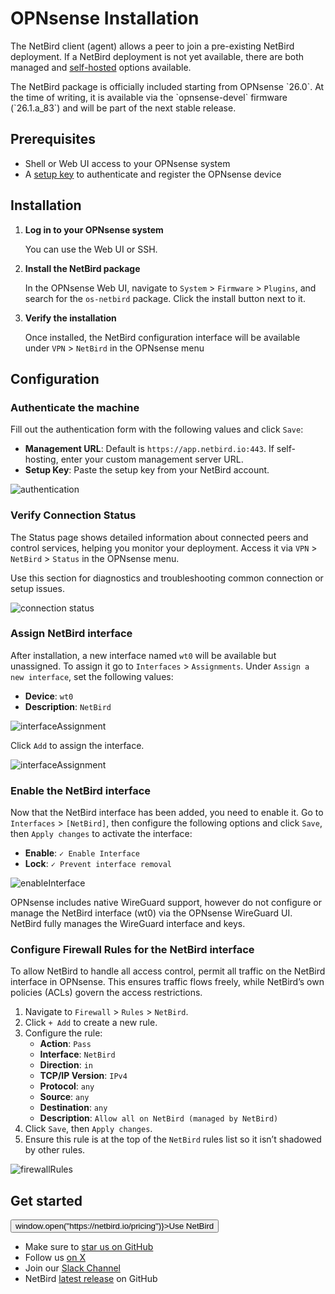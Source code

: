 # OPNsense Installation

The NetBird client (agent) allows a peer to join a pre-existing NetBird deployment. If a NetBird deployment is not yet available,
there are both managed and [self-hosted](https://docs.netbird.io/selfhosted/selfhosted-quickstart) options available.

<Note>
    The NetBird package is officially included starting from OPNsense `26.0`. At the time of writing, it is available via
    the `opnsense-devel` firmware (`26.1.a_83`) and will be part of the next stable release.
</Note>


## Prerequisites
- Shell or Web UI access to your OPNsense system
- A [setup key](/how-to/register-machines-using-setup-keys#types-of-setup-keys) to authenticate and register the OPNsense device

## Installation

1. **Log in to your OPNsense system**

    You can use the Web UI or SSH.

2. **Install the NetBird package**

    In the OPNsense Web UI, navigate to `System` > `Firmware` > `Plugins`, and search for the `os-netbird` package. Click the install button next to it.

3. **Verify the installation**

    Once installed, the NetBird configuration interface will be available under `VPN` > `NetBird` in the OPNsense menu

## Configuration

### Authenticate the machine

Fill out the authentication form with the following values and click `Save`:

- **Management URL**: Default is `https://app.netbird.io:443`. If self-hosting, enter your custom management server URL.
- **Setup Key**: Paste the setup key from your NetBird account.

<p>
    <img src="/docs-static/img/how-to-guides/opnsense/authentication.png" alt="authentication" className="imagewrapper-big"/>
</p>

### Verify Connection Status

The Status page shows detailed information about connected peers and control services, helping you monitor your deployment.
Access it via `VPN` > `NetBird` > `Status` in the OPNsense menu.

Use this section for diagnostics and troubleshooting common connection or setup issues.

<p>
    <img src="/docs-static/img/how-to-guides/opnsense/status.png" alt="connection status" className="imagewrapper-big"/>
</p>

### Assign NetBird interface
After installation, a new interface named `wt0` will be available but unassigned. To assign it go to `Interfaces` >
`Assignments`. Under `Assign a new interface`, set the following values:
- **Device**: `wt0`
- **Description**: `NetBird`

<p>
    <img src="/docs-static/img/how-to-guides/opnsense/interface_assignment.png" alt="interfaceAssignment" className="imagewrapper-big"/>
</p>

Click `Add` to assign the interface.
<p>
    <img src="/docs-static/img/how-to-guides/opnsense/new_interface.png" alt="interfaceAssignment" className="imagewrapper-big"/>
</p>


### Enable the NetBird interface
Now that the NetBird interface has been added, you need to enable it. Go to `Interfaces` > `[NetBird]`, then configure
the following options and click `Save`, then `Apply changes` to activate the interface:
- **Enable**: `✓ Enable Interface`
- **Lock**: `✓ Prevent interface removal`

<p> <img src="/docs-static/img/how-to-guides/opnsense/enable_interface.png" alt="enableInterface" className="imagewrapper-big"/> </p>

<Note>
    OPNsense includes native WireGuard support, however do not configure or manage the NetBird interface (wt0) via the OPNsense WireGuard UI.
    NetBird fully manages the WireGuard interface and keys.
</Note>

### Configure Firewall Rules for the NetBird interface
To allow NetBird to handle all access control, permit all traffic on the NetBird interface in OPNsense.
This ensures traffic flows freely, while NetBird’s own policies (ACLs) govern the access restrictions.

1. Navigate to `Firewall` > `Rules` > `NetBird`.
2. Click `+ Add` to create a new rule.
3. Configure the rule:
    - **Action**: `Pass`
    - **Interface**: `NetBird`
    - **Direction**: `in`
    - **TCP/IP Version**: `IPv4`
    - **Protocol**: `any`
    - **Source**: `any`
    - **Destination**: `any`
    - **Description**: `Allow all on NetBird (managed by NetBird)`
4. Click `Save`, then `Apply changes`.
5. Ensure this rule is at the top of the `NetBird` rules list so it isn’t shadowed by other rules.

<p>
    <img src="/docs-static/img/how-to-guides/opnsense/firewall_rules.png" alt="firewallRules" className="imagewrapper-big"/>
</p>

## Get started
<p float="center" >
    <Button name="button" className="button-5" onClick={() => window.open("https://netbird.io/pricing")}>Use NetBird</Button>
</p>

- Make sure to [star us on GitHub](https://github.com/netbirdio/netbird)
- Follow us [on X](https://x.com/netbird)
- Join our [Slack Channel](/slack-url)
- NetBird [latest release](https://github.com/netbirdio/netbird/releases) on GitHub
